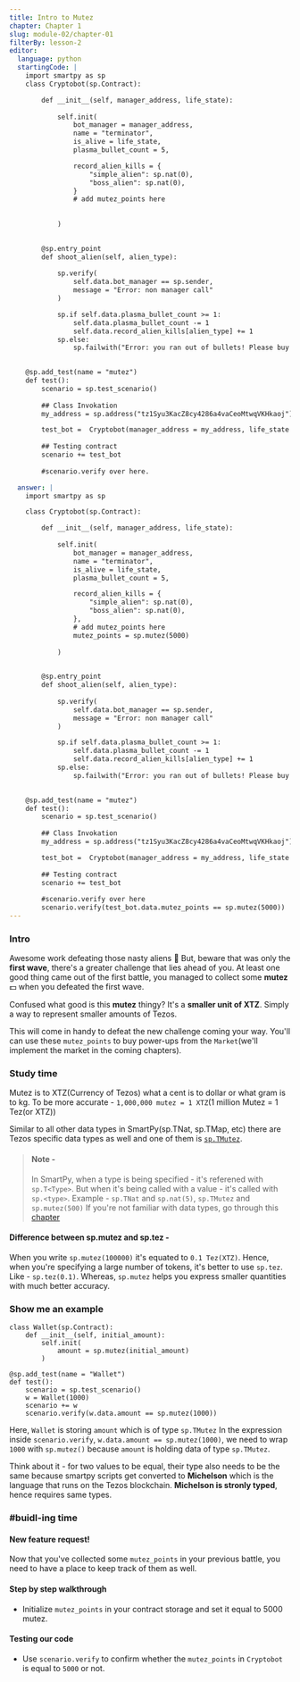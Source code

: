 ```yaml
---
title: Intro to Mutez
chapter: Chapter 1
slug: module-02/chapter-01
filterBy: lesson-2
editor:
  language: python
  startingCode: |
    import smartpy as sp
    class Cryptobot(sp.Contract):

        def __init__(self, manager_address, life_state):
            
            self.init(
                bot_manager = manager_address,
                name = "terminator",
                is_alive = life_state,
                plasma_bullet_count = 5,

                record_alien_kills = {
                    "simple_alien": sp.nat(0), 
                    "boss_alien": sp.nat(0), 
                }
                # add mutez_points here
                
                
            )

            
        @sp.entry_point
        def shoot_alien(self, alien_type):
            
            sp.verify(
                self.data.bot_manager == sp.sender, 
                message = "Error: non manager call"
            )

            sp.if self.data.plasma_bullet_count >= 1:
                self.data.plasma_bullet_count -= 1
                self.data.record_alien_kills[alien_type] += 1
            sp.else:
                sp.failwith("Error: you ran out of bullets! Please buy more!")

        
    @sp.add_test(name = "mutez")
    def test():
        scenario = sp.test_scenario()
        
        ## Class Invokation
        my_address = sp.address("tz1Syu3KacZ8cy4286a4vaCeoMtwqVKHkaoj")

        test_bot =  Cryptobot(manager_address = my_address, life_state = True)
        
        ## Testing contract
        scenario += test_bot
        
        #scenario.verify over here.

  answer: |  
    import smartpy as sp

    class Cryptobot(sp.Contract):

        def __init__(self, manager_address, life_state):
            
            self.init(
                bot_manager = manager_address,
                name = "terminator",
                is_alive = life_state,
                plasma_bullet_count = 5,

                record_alien_kills = {
                    "simple_alien": sp.nat(0), 
                    "boss_alien": sp.nat(0), 
                },
                # add mutez_points here
                mutez_points = sp.mutez(5000)
                
            )

            
        @sp.entry_point
        def shoot_alien(self, alien_type):
            
            sp.verify(
                self.data.bot_manager == sp.sender, 
                message = "Error: non manager call"
            )

            sp.if self.data.plasma_bullet_count >= 1:
                self.data.plasma_bullet_count -= 1
                self.data.record_alien_kills[alien_type] += 1
            sp.else:
                sp.failwith("Error: you ran out of bullets! Please buy more!")

        
    @sp.add_test(name = "mutez")
    def test():
        scenario = sp.test_scenario()
        
        ## Class Invokation
        my_address = sp.address("tz1Syu3KacZ8cy4286a4vaCeoMtwqVKHkaoj")

        test_bot =  Cryptobot(manager_address = my_address, life_state = True)
        
        ## Testing contract
        scenario += test_bot
        
        #scenario.verify over here
        scenario.verify(test_bot.data.mutez_points == sp.mutez(5000))
---
```


### Intro
Awesome work defeating those nasty aliens :rocket: 
But, beware that was only the **first wave**, there's a greater challenge that lies ahead of you.
At least one good thing came out of the first battle, you managed to collect some **mutez** 💵 when you defeated the first wave.

Confused what good is this **mutez** thingy? 
It's a **smaller unit of XTZ**. 
Simply a way to represent smaller amounts of Tezos.

This will come in handy to defeat the new challenge coming your way. 
You'll can use these `mutez_points` to buy power-ups from the `Market`(we'll implement the market in the coming chapters).


### Study time
Mutez is to XTZ(Currency of Tezos) what a cent is to dollar or what gram is to kg.
To be more accurate - 
`1,000,000 mutez = 1 XTZ`(1 million Mutez = 1 Tez(or XTZ))

Similar to all other data types in SmartPy(sp.TNat, sp.TMap, etc) there are Tezos specific data types as well and one of them is [`sp.TMutez`](https://smartpy.io/dev/reference.html#_mutez).

> #### Note - 
> In SmartPy, when a type is being specified - it's referened with `sp.T<Type>`. But when it's being called with a value - it's called with `sp.<type>`.
> Example - `sp.TNat` and `sp.nat(5)`, `sp.TMutez` and `sp.mutez(500)`
> If you're not familiar with data types, go through this [chapter](https://cryptocodeschool.in/lesson/chapter-08)

#### Difference between sp.mutez and sp.tez - 
When you write `sp.mutez(100000)` it's equated to `0.1 Tez(XTZ)`.
Hence, when you're specifying a large number of tokens, it's better to use `sp.tez`. Like - `sp.tez(0.1)`.
Whereas, `sp.mutez` helps you express smaller quantities with much better accuracy.

### Show me an example
```python=
class Wallet(sp.Contract):
    def __init__(self, initial_amount):
        self.init(
            amount = sp.mutez(initial_amount)
        )
    
@sp.add_test(name = "Wallet")
def test():
    scenario = sp.test_scenario()
    w = Wallet(1000)
    scenario += w
    scenario.verify(w.data.amount == sp.mutez(1000))
```
Here, `Wallet` is storing `amount` which is of type `sp.TMutez`
In the expression inside `scenario.verify`, `w.data.amount == sp.mutez(1000)`, we need to wrap `1000` with `sp.mutez()` because `amount` is holding data of type `sp.TMutez`.

Think about it - for two values to be equal, their type also needs to be the same because smartpy scripts get converted to **Michelson** which is the language that runs on the Tezos blockchain. **Michelson is stronly typed**, hence requires same types.

### #buidl-ing time

#### New feature request!
Now that you've collected some `mutez_points` in your previous battle, you need to have a place to keep track of them as well.

#### Step by step walkthrough
- Initialize `mutez_points` in your contract storage and set it equal to 5000 mutez.
    
#### Testing our code
- Use `scenario.verify` to confirm whether the `mutez_points` in `Cryptobot` is equal to `5000` or not.
